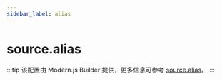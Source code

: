 ```yaml
---
sidebar_label: alias
---
```


# source.alias

:::tip
该配置由 Modern.js Builder 提供，更多信息可参考 [source.alias](https://modernjs.dev/builder/api/config-source.html#sourcealias)。
:::


<Main />
